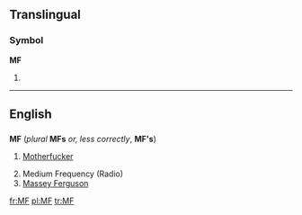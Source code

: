 {{see|mf|mF}}
==Translingual==
===Symbol===
'''MF'''
# {{SI-unit|mega|farad|[[electrical]] [[capacitance]]}}

----

==English==

==={{initialism}}===
'''MF''' (''plural'' '''MFs''' ''or, less correctly'', '''MF's''')

# {{context|coarse|slang}} [[Motherfucker]]
# Medium Frequency (Radio)
# [[w:Massey Ferguson|Massey Ferguson]]

[[fr:MF]]
[[pl:MF]]
[[tr:MF]]